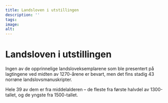 ```yaml
---
title: Landsloven i utstillingen
description: ''
tags:
image: 
alt: 
---
```


# Landsloven i utstillingen

Ingen av de opprinnelige landsloveksemplarene som ble presentert på lagtingene ved midten av 1270-årene er bevart, men det fins stadig 43 norrøne landslovsmanuskripter. 

Hele 39 av dem er fra middelalderen – de fleste fra første halvdel av 1300-tallet, og de yngste fra 1500-tallet. 

